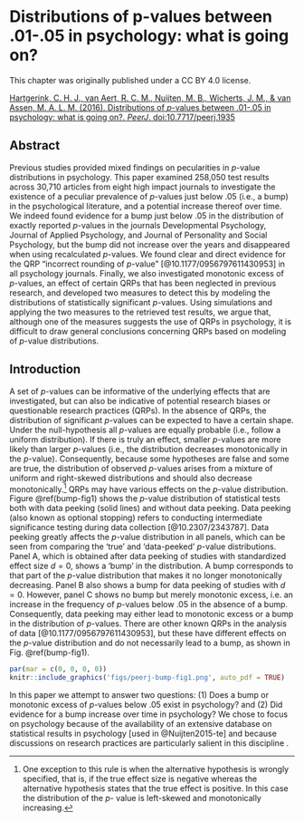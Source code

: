 # Distributions of p-values between .01-.05 in psychology: what is going on?

This chapter was originally published under a CC BY 4.0 license.

[Hartgerink, C. H. J., van Aert, R. C. M., Nuijten, M. B., Wicherts, J. M., & van Assen, M. A. L. M. (2016). Distributions of _p_-values between .01-.05 in psychology: what is going on?. _PeerJ_. doi:10.7717/peerj.1935](https://doi.org/10.7717/peerj.1935)

## Abstract

Previous studies provided mixed findings on pecularities in $p$-value distributions in psychology. This paper examined 258,050 test results across 30,710 articles from eight high impact journals to investigate the existence of a peculiar prevalence of $p$-values just below .05 (i.e., a bump) in the psychological literature, and a potential increase thereof over time. We indeed found evidence for a bump just below .05 in the distribution of exactly reported $p$-values in the journals Developmental Psychology, Journal of Applied Psychology, and Journal of Personality and Social Psychology, but the bump did not increase over the years and disappeared when using recalculated $p$-values. We found clear and direct evidence for the QRP  "incorrect rounding of $p$-value" [@10.1177/0956797611430953] in all psychology journals. Finally, we also investigated monotonic excess of $p$-values, an effect of certain QRPs that has been neglected in previous research, and developed two measures to detect this by modeling the  distributions of statistically significant $p$-values. Using simulations and applying the two measures to the retrieved test results, we argue that, although one of the measures suggests the use of QRPs in psychology, it is difficult to draw general conclusions concerning QRPs based on modeling of $p$-value distributions.

## Introduction

A set of $p$-values can be informative of the underlying effects that are investigated, but can also be indicative of potential research biases or questionable research practices (QRPs). In the absence of QRPs, the distribution of significant $p$-values can be expected to have a certain shape. Under the null-hypothesis all $p$-values are equally probable (i.e., follow a uniform distribution). If there is truly an effect, smaller $p$-values are more likely than larger $p$-values (i.e., the distribution decreases monotonically in the $p$-value). Consequently, because some hypotheses are false and some are true, the distribution of observed $p$-values arises from a mixture of uniform and right-skewed distributions and should also decrease monotonically.^[One exception to this rule is when the alternative hypothesis is wrongly specified, that is, if the true effect size is negative whereas the alternative hypothesis states that the true effect is positive. In this case the distribution of the $p$- value is left-skewed and monotonically increasing.] QRPs may have various effects on the $p$-value distribution. Figure \@ref(bump-fig1) shows the $p$-value distribution of statistical tests both with data peeking (solid lines) and without data peeking. Data peeking (also known as optional stopping) refers to conducting intermediate significance testing during data collection [@10.2307/2343787]. Data peeking greatly affects the $p$-value distribution in all panels, which can be seen from comparing the 'true' and 'data-peeked' $p$-value distributions. Panel A, which is obtained after data peeking of studies with standardized effect size $d=0$, shows a 'bump' in the distribution. A bump corresponds to that part of the $p$-value distribution that makes it no longer monotonically decreasing. Panel B also shows a bump for data peeking of studies with $d=0$. However, panel C shows no bump but merely monotonic excess, i.e. an increase in the frequency of $p$-values below .05 in the absence of a bump. Consequently, data peeking may either lead to monotonic excess or a bump in the distribution of $p$-values. There are other known QRPs in the analysis of data [@10.1177/0956797611430953], but these have different effects on the $p$-value distribution and do not necessarily lead to a bump, as shown in Fig. \@ref(bump-fig1).

```r
par(mar = c(0, 0, 0, 0))
knitr::include_graphics('figs/peerj-bump-fig1.png', auto_pdf = TRUE)
```

In this paper we attempt to answer two questions: (1) Does a bump or monotonic excess of $p$-values below .05 exist in psychology? and (2) Did evidence for a bump increase over time in psychology? We chose to focus on psychology because of the availability of an extensive database on statistical results in psychology [used in @Nuijten2015-te] and because discussions on research practices are particularly salient in this discipline \citep[e.g.,][]{Pashler2012-cw, John2012-uj, Simmons2011-uk, Wagenmakers2012-jq, Asendorpf2013-kf}.
